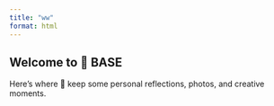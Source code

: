 ```yaml
---
title: "ww"
format: html
---
```


<!-- 密码保护脚本 -->
<script>
  var password = prompt("Enter password to access this page:");
  if (password !== "mimacuowu") {
    alert("Wrong password⚠. Redirecting...");
    window.location.href = "/";
    // 阻止页面继续加载
    document.body.innerHTML = "";
  }
</script>

<!-- ✅ 正文内容写在这里 👇 -->
## Welcome to 🦖 BASE

Here’s where 🦖 keep some personal reflections, photos, and creative moments.

